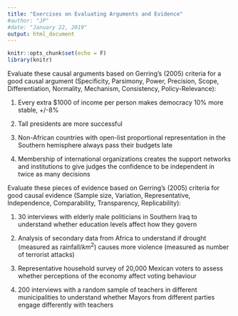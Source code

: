 ```yaml
---
title: "Exercises on Evaluating Arguments and Evidence"
#author: "JP"
#date: "January 22, 2019"
output: html_document
---
```


```r
knitr::opts_chunk$set(echo = F)
library(knitr)
```

Evaluate these causal arguments based on Gerring's (2005) criteria for a good causal argument (Specificity, Parsimony, Power, Precision, Scope, Differentiation, Normality, Mechanism, Consistency, Policy-Relevance):

1. Every extra \$1000 of income per person makes democracy 10\% more stable, +/-8%

2. Tall presidents are more successful

3. Non-African countries with open-list proportional representation in the Southern hemisphere always pass their budgets late

4. Membership of international organizations creates the support networks and institutions to give judges the confidence to be independent in twice as many decisions

Evaluate these pieces of evidence based on Gerring's (2005) criteria for good causal evidence (Sample size, Variation, Representative, Independence, Comparability, Transparency, Replicability):

1. 30 interviews with elderly male politicians in Southern Iraq to understand whether education levels affect how they govern

2. Analysis of secondary data from Africa to understand if drought (measured as rainfall/$km^2$) causes more violence (measured as number of terrorist attacks)

3. Representative household survey of 20,000 Mexican voters to assess whether perceptions of the economy affect voting behaviour

4. 200 interviews with a random sample of teachers in different municipalities to understand whether Mayors from different parties engage differently with teachers
